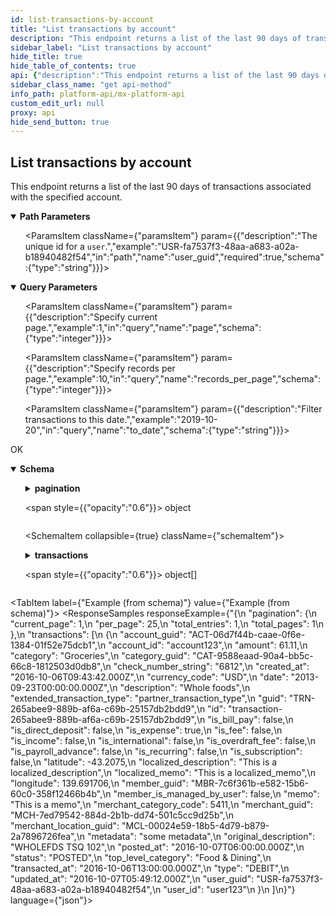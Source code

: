 ```yaml
---
id: list-transactions-by-account
title: "List transactions by account"
description: "This endpoint returns a list of the last 90 days of transactions associated with the specified account."
sidebar_label: "List transactions by account"
hide_title: true
hide_table_of_contents: true
api: {"description":"This endpoint returns a list of the last 90 days of transactions associated with the specified account.","operationId":"listTransactionsByAccount","parameters":[{"description":"The unique id for an `account`.","example":"ACT-06d7f44b-caae-0f6e-1384-01f52e75dcb1","in":"path","name":"account_guid","required":true,"schema":{"type":"string"}},{"description":"Filter transactions from this date.","example":"2015-09-20","in":"query","name":"from_date","schema":{"type":"string"}},{"description":"Specify current page.","example":1,"in":"query","name":"page","schema":{"type":"integer"}},{"description":"Specify records per page.","example":10,"in":"query","name":"records_per_page","schema":{"type":"integer"}},{"description":"Filter transactions to this date.","example":"2019-10-20","in":"query","name":"to_date","schema":{"type":"string"}},{"description":"The unique id for a `user`.","example":"USR-fa7537f3-48aa-a683-a02a-b18940482f54","in":"path","name":"user_guid","required":true,"schema":{"type":"string"}}],"responses":{"200":{"content":{"application/vnd.mx.api.v1+json":{"schema":{"properties":{"pagination":{"properties":{"current_page":{"example":1,"type":"integer"},"per_page":{"example":25,"type":"integer"},"total_entries":{"example":1,"type":"integer"},"total_pages":{"example":1,"type":"integer"}},"type":"object","title":"PaginationResponse"},"transactions":{"items":{"properties":{"account_guid":{"example":"ACT-06d7f44b-caae-0f6e-1384-01f52e75dcb1","nullable":true,"type":"string"},"account_id":{"example":"account123","nullable":true,"type":"string"},"amount":{"example":61.11,"nullable":true,"type":"number"},"category":{"example":"Groceries","nullable":true,"type":"string"},"category_guid":{"example":"CAT-9588eaad-90a4-bb5c-66c8-1812503d0db8","nullable":true,"type":"string"},"check_number_string":{"example":"6812","nullable":true,"type":"string"},"created_at":{"example":"2016-10-06T09:43:42.000Z","nullable":true,"type":"string"},"currency_code":{"example":"USD","nullable":true,"type":"string"},"date":{"example":"2013-09-23T00:00:00.000Z","nullable":true,"type":"string"},"description":{"example":"Whole foods","nullable":true,"type":"string"},"extended_transaction_type":{"example":"partner_transaction_type","nullable":true,"type":"string"},"guid":{"example":"TRN-265abee9-889b-af6a-c69b-25157db2bdd9","nullable":true,"type":"string"},"id":{"example":"transaction-265abee9-889b-af6a-c69b-25157db2bdd9","nullable":true,"type":"string"},"is_bill_pay":{"example":false,"nullable":true,"type":"boolean"},"is_direct_deposit":{"example":false,"nullable":true,"type":"boolean"},"is_expense":{"example":true,"nullable":true,"type":"boolean"},"is_fee":{"example":false,"nullable":true,"type":"boolean"},"is_income":{"example":false,"nullable":true,"type":"boolean"},"is_international":{"example":false,"nullable":true,"type":"boolean"},"is_overdraft_fee":{"example":false,"nullable":true,"type":"boolean"},"is_payroll_advance":{"example":false,"nullable":true,"type":"boolean"},"is_recurring":{"example":false,"nullable":true,"type":"boolean"},"is_subscription":{"example":false,"nullable":true,"type":"boolean"},"latitude":{"example":-43.2075,"nullable":true,"type":"number"},"localized_description":{"example":"This is a localized_description","nullable":true,"type":"string"},"localized_memo":{"example":"This is a localized_memo","nullable":true,"type":"string"},"longitude":{"example":139.691706,"nullable":true,"type":"number"},"member_guid":{"example":"MBR-7c6f361b-e582-15b6-60c0-358f12466b4b","nullable":true,"type":"string"},"member_is_managed_by_user":{"example":false,"nullable":true,"type":"boolean"},"memo":{"example":"This is a memo","nullable":true,"type":"string"},"merchant_category_code":{"example":5411,"nullable":true,"type":"integer"},"merchant_guid":{"example":"MCH-7ed79542-884d-2b1b-dd74-501c5cc9d25b","nullable":true,"type":"string"},"merchant_location_guid":{"example":"MCL-00024e59-18b5-4d79-b879-2a7896726fea","nullable":true,"type":"string"},"metadata":{"example":"some metadata","nullable":true,"type":"string"},"original_description":{"example":"WHOLEFDS TSQ 102","nullable":true,"type":"string"},"posted_at":{"example":"2016-10-07T06:00:00.000Z","nullable":true,"type":"string"},"status":{"example":"POSTED","nullable":true,"type":"string"},"top_level_category":{"example":"Food & Dining","nullable":true,"type":"string"},"transacted_at":{"example":"2016-10-06T13:00:00.000Z","nullable":true,"type":"string"},"type":{"example":"DEBIT","nullable":true,"type":"string"},"updated_at":{"example":"2016-10-07T05:49:12.000Z","nullable":true,"type":"string"},"user_guid":{"example":"USR-fa7537f3-48aa-a683-a02a-b18940482f54","nullable":true,"type":"string"},"user_id":{"example":"user123","nullable":true,"type":"string"}},"type":"object","title":"TransactionResponse"},"type":"array"}},"type":"object","title":"TransactionsResponseBody"}}},"description":"OK"}},"tags":["users"],"method":"get","path":"/users/{user_guid}/accounts/{account_guid}/transactions","servers":[{"url":"https://int-api.mx.com"},{"url":"https://api.mx.com"}],"security":[{"basicAuth":[]}],"securitySchemes":{"basicAuth":{"scheme":"basic","type":"http"}},"info":{"contact":{"name":"MX Platform API","url":"https://www.mx.com/products/platform-api"},"description":"The MX Platform API is a powerful, fully-featured API designed to make aggregating and enhancing financial data easy and reliable. It can seamlessly connect your app or website to tens of thousands of financial institutions.","title":"MX Platform API","version":"0.1.0"},"postman":{"name":"List transactions by account","description":{"content":"This endpoint returns a list of the last 90 days of transactions associated with the specified account.","type":"text/plain"},"url":{"path":["users",":user_guid","accounts",":account_guid","transactions"],"host":["{{baseUrl}}"],"query":[{"disabled":false,"description":{"content":"Filter transactions from this date.","type":"text/plain"},"key":"from_date","value":""},{"disabled":false,"description":{"content":"Specify current page.","type":"text/plain"},"key":"page","value":""},{"disabled":false,"description":{"content":"Specify records per page.","type":"text/plain"},"key":"records_per_page","value":""},{"disabled":false,"description":{"content":"Filter transactions to this date.","type":"text/plain"},"key":"to_date","value":""}],"variable":[{"disabled":false,"description":{"content":"(Required) The unique id for an `account`.","type":"text/plain"},"type":"any","value":"","key":"account_guid"},{"disabled":false,"description":{"content":"(Required) The unique id for a `user`.","type":"text/plain"},"type":"any","value":"","key":"user_guid"}]},"header":[{"key":"Accept","value":"application/vnd.mx.api.v1+json"}],"method":"GET"}}
sidebar_class_name: "get api-method"
info_path: platform-api/mx-platform-api
custom_edit_url: null
proxy: api
hide_send_button: true
---
```



## List transactions by account



This endpoint returns a list of the last 90 days of transactions associated with the specified account.


<details style={{"marginBottom":"1rem"}} data-collapsed={false} open={true}>
<summary style={{}}>
<strong>Path Parameters</strong>
</summary>

<div>
<ul>
<ParamsItem className={"paramsItem"} param={{"description":"The unique id for an `account`.","example":"ACT-06d7f44b-caae-0f6e-1384-01f52e75dcb1","in":"path","name":"account_guid","required":true,"schema":{"type":"string"}}}></ParamsItem>

<ParamsItem className={"paramsItem"} param={{"description":"The unique id for a `user`.","example":"USR-fa7537f3-48aa-a683-a02a-b18940482f54","in":"path","name":"user_guid","required":true,"schema":{"type":"string"}}}></ParamsItem>
</ul>
</div>
</details>

<details style={{"marginBottom":"1rem"}} data-collapsed={false} open={true}>
<summary style={{}}>
<strong>Query Parameters</strong>
</summary>

<div>
<ul>
<ParamsItem className={"paramsItem"} param={{"description":"Filter transactions from this date.","example":"2015-09-20","in":"query","name":"from_date","schema":{"type":"string"}}}></ParamsItem>

<ParamsItem className={"paramsItem"} param={{"description":"Specify current page.","example":1,"in":"query","name":"page","schema":{"type":"integer"}}}></ParamsItem>

<ParamsItem className={"paramsItem"} param={{"description":"Specify records per page.","example":10,"in":"query","name":"records_per_page","schema":{"type":"integer"}}}></ParamsItem>

<ParamsItem className={"paramsItem"} param={{"description":"Filter transactions to this date.","example":"2019-10-20","in":"query","name":"to_date","schema":{"type":"string"}}}></ParamsItem>
</ul>
</div>
</details>

<div>
<ApiTabs>
<TabItem label={"200"} value={"200"}>
<div>

OK

</div>

<div>
<MimeTabs schemaType={"response"}>
<TabItem label={"application/vnd.mx.api.v1+json"} value={"application/vnd.mx.api.v1+json"}>
<SchemaTabs>
<TabItem label={"Schema"} value={"Schema"}>
<details style={{}} data-collapsed={false} open={true}>
<summary style={{"textAlign":"left"}}>
<strong>Schema</strong>
</summary>

<div style={{"textAlign":"left","marginLeft":"1rem"}}></div>

<ul style={{"marginLeft":"1rem"}}>
<SchemaItem collapsible={true} className={"schemaItem"}>
<details style={{}}>
<summary style={{}}>
<strong>pagination</strong>

<span style={{"opacity":"0.6"}}> object</span>
</summary>

<div style={{"marginLeft":"1rem"}}>
<SchemaItem collapsible={false} name={"current_page"} required={false} schemaName={"integer"} qualifierMessage={undefined} schema={{"example":1,"type":"integer"}}></SchemaItem>

<SchemaItem collapsible={false} name={"per_page"} required={false} schemaName={"integer"} qualifierMessage={undefined} schema={{"example":25,"type":"integer"}}></SchemaItem>

<SchemaItem collapsible={false} name={"total_entries"} required={false} schemaName={"integer"} qualifierMessage={undefined} schema={{"example":1,"type":"integer"}}></SchemaItem>

<SchemaItem collapsible={false} name={"total_pages"} required={false} schemaName={"integer"} qualifierMessage={undefined} schema={{"example":1,"type":"integer"}}></SchemaItem>
</div>
</details>
</SchemaItem>

<SchemaItem collapsible={true} className={"schemaItem"}>
<details style={{}}>
<summary style={{}}>
<strong>transactions</strong>

<span style={{"opacity":"0.6"}}> object[]</span>
</summary>

<div style={{"marginLeft":"1rem"}}>
<li>
<div style={{"fontSize":"var(--ifm-code-font-size)","opacity":"0.6","marginLeft":"-.5rem","paddingBottom":".5rem"}}>Array [</div>
</li>

<SchemaItem collapsible={false} name={"account_guid"} required={false} schemaName={"string"} qualifierMessage={undefined} schema={{"example":"ACT-06d7f44b-caae-0f6e-1384-01f52e75dcb1","nullable":true,"type":"string"}}></SchemaItem>

<SchemaItem collapsible={false} name={"account_id"} required={false} schemaName={"string"} qualifierMessage={undefined} schema={{"example":"account123","nullable":true,"type":"string"}}></SchemaItem>

<SchemaItem collapsible={false} name={"amount"} required={false} schemaName={"number"} qualifierMessage={undefined} schema={{"example":61.11,"nullable":true,"type":"number"}}></SchemaItem>

<SchemaItem collapsible={false} name={"category"} required={false} schemaName={"string"} qualifierMessage={undefined} schema={{"example":"Groceries","nullable":true,"type":"string"}}></SchemaItem>

<SchemaItem collapsible={false} name={"category_guid"} required={false} schemaName={"string"} qualifierMessage={undefined} schema={{"example":"CAT-9588eaad-90a4-bb5c-66c8-1812503d0db8","nullable":true,"type":"string"}}></SchemaItem>

<SchemaItem collapsible={false} name={"check_number_string"} required={false} schemaName={"string"} qualifierMessage={undefined} schema={{"example":"6812","nullable":true,"type":"string"}}></SchemaItem>

<SchemaItem collapsible={false} name={"created_at"} required={false} schemaName={"string"} qualifierMessage={undefined} schema={{"example":"2016-10-06T09:43:42.000Z","nullable":true,"type":"string"}}></SchemaItem>

<SchemaItem collapsible={false} name={"currency_code"} required={false} schemaName={"string"} qualifierMessage={undefined} schema={{"example":"USD","nullable":true,"type":"string"}}></SchemaItem>

<SchemaItem collapsible={false} name={"date"} required={false} schemaName={"string"} qualifierMessage={undefined} schema={{"example":"2013-09-23T00:00:00.000Z","nullable":true,"type":"string"}}></SchemaItem>

<SchemaItem collapsible={false} name={"description"} required={false} schemaName={"string"} qualifierMessage={undefined} schema={{"example":"Whole foods","nullable":true,"type":"string"}}></SchemaItem>

<SchemaItem collapsible={false} name={"extended_transaction_type"} required={false} schemaName={"string"} qualifierMessage={undefined} schema={{"example":"partner_transaction_type","nullable":true,"type":"string"}}></SchemaItem>

<SchemaItem collapsible={false} name={"guid"} required={false} schemaName={"string"} qualifierMessage={undefined} schema={{"example":"TRN-265abee9-889b-af6a-c69b-25157db2bdd9","nullable":true,"type":"string"}}></SchemaItem>

<SchemaItem collapsible={false} name={"id"} required={false} schemaName={"string"} qualifierMessage={undefined} schema={{"example":"transaction-265abee9-889b-af6a-c69b-25157db2bdd9","nullable":true,"type":"string"}}></SchemaItem>

<SchemaItem collapsible={false} name={"is_bill_pay"} required={false} schemaName={"boolean"} qualifierMessage={undefined} schema={{"example":false,"nullable":true,"type":"boolean"}}></SchemaItem>

<SchemaItem collapsible={false} name={"is_direct_deposit"} required={false} schemaName={"boolean"} qualifierMessage={undefined} schema={{"example":false,"nullable":true,"type":"boolean"}}></SchemaItem>

<SchemaItem collapsible={false} name={"is_expense"} required={false} schemaName={"boolean"} qualifierMessage={undefined} schema={{"example":true,"nullable":true,"type":"boolean"}}></SchemaItem>

<SchemaItem collapsible={false} name={"is_fee"} required={false} schemaName={"boolean"} qualifierMessage={undefined} schema={{"example":false,"nullable":true,"type":"boolean"}}></SchemaItem>

<SchemaItem collapsible={false} name={"is_income"} required={false} schemaName={"boolean"} qualifierMessage={undefined} schema={{"example":false,"nullable":true,"type":"boolean"}}></SchemaItem>

<SchemaItem collapsible={false} name={"is_international"} required={false} schemaName={"boolean"} qualifierMessage={undefined} schema={{"example":false,"nullable":true,"type":"boolean"}}></SchemaItem>

<SchemaItem collapsible={false} name={"is_overdraft_fee"} required={false} schemaName={"boolean"} qualifierMessage={undefined} schema={{"example":false,"nullable":true,"type":"boolean"}}></SchemaItem>

<SchemaItem collapsible={false} name={"is_payroll_advance"} required={false} schemaName={"boolean"} qualifierMessage={undefined} schema={{"example":false,"nullable":true,"type":"boolean"}}></SchemaItem>

<SchemaItem collapsible={false} name={"is_recurring"} required={false} schemaName={"boolean"} qualifierMessage={undefined} schema={{"example":false,"nullable":true,"type":"boolean"}}></SchemaItem>

<SchemaItem collapsible={false} name={"is_subscription"} required={false} schemaName={"boolean"} qualifierMessage={undefined} schema={{"example":false,"nullable":true,"type":"boolean"}}></SchemaItem>

<SchemaItem collapsible={false} name={"latitude"} required={false} schemaName={"number"} qualifierMessage={undefined} schema={{"example":-43.2075,"nullable":true,"type":"number"}}></SchemaItem>

<SchemaItem collapsible={false} name={"localized_description"} required={false} schemaName={"string"} qualifierMessage={undefined} schema={{"example":"This is a localized_description","nullable":true,"type":"string"}}></SchemaItem>

<SchemaItem collapsible={false} name={"localized_memo"} required={false} schemaName={"string"} qualifierMessage={undefined} schema={{"example":"This is a localized_memo","nullable":true,"type":"string"}}></SchemaItem>

<SchemaItem collapsible={false} name={"longitude"} required={false} schemaName={"number"} qualifierMessage={undefined} schema={{"example":139.691706,"nullable":true,"type":"number"}}></SchemaItem>

<SchemaItem collapsible={false} name={"member_guid"} required={false} schemaName={"string"} qualifierMessage={undefined} schema={{"example":"MBR-7c6f361b-e582-15b6-60c0-358f12466b4b","nullable":true,"type":"string"}}></SchemaItem>

<SchemaItem collapsible={false} name={"member_is_managed_by_user"} required={false} schemaName={"boolean"} qualifierMessage={undefined} schema={{"example":false,"nullable":true,"type":"boolean"}}></SchemaItem>

<SchemaItem collapsible={false} name={"memo"} required={false} schemaName={"string"} qualifierMessage={undefined} schema={{"example":"This is a memo","nullable":true,"type":"string"}}></SchemaItem>

<SchemaItem collapsible={false} name={"merchant_category_code"} required={false} schemaName={"integer"} qualifierMessage={undefined} schema={{"example":5411,"nullable":true,"type":"integer"}}></SchemaItem>

<SchemaItem collapsible={false} name={"merchant_guid"} required={false} schemaName={"string"} qualifierMessage={undefined} schema={{"example":"MCH-7ed79542-884d-2b1b-dd74-501c5cc9d25b","nullable":true,"type":"string"}}></SchemaItem>

<SchemaItem collapsible={false} name={"merchant_location_guid"} required={false} schemaName={"string"} qualifierMessage={undefined} schema={{"example":"MCL-00024e59-18b5-4d79-b879-2a7896726fea","nullable":true,"type":"string"}}></SchemaItem>

<SchemaItem collapsible={false} name={"metadata"} required={false} schemaName={"string"} qualifierMessage={undefined} schema={{"example":"some metadata","nullable":true,"type":"string"}}></SchemaItem>

<SchemaItem collapsible={false} name={"original_description"} required={false} schemaName={"string"} qualifierMessage={undefined} schema={{"example":"WHOLEFDS TSQ 102","nullable":true,"type":"string"}}></SchemaItem>

<SchemaItem collapsible={false} name={"posted_at"} required={false} schemaName={"string"} qualifierMessage={undefined} schema={{"example":"2016-10-07T06:00:00.000Z","nullable":true,"type":"string"}}></SchemaItem>

<SchemaItem collapsible={false} name={"status"} required={false} schemaName={"string"} qualifierMessage={undefined} schema={{"example":"POSTED","nullable":true,"type":"string"}}></SchemaItem>

<SchemaItem collapsible={false} name={"top_level_category"} required={false} schemaName={"string"} qualifierMessage={undefined} schema={{"example":"Food & Dining","nullable":true,"type":"string"}}></SchemaItem>

<SchemaItem collapsible={false} name={"transacted_at"} required={false} schemaName={"string"} qualifierMessage={undefined} schema={{"example":"2016-10-06T13:00:00.000Z","nullable":true,"type":"string"}}></SchemaItem>

<SchemaItem collapsible={false} name={"type"} required={false} schemaName={"string"} qualifierMessage={undefined} schema={{"example":"DEBIT","nullable":true,"type":"string"}}></SchemaItem>

<SchemaItem collapsible={false} name={"updated_at"} required={false} schemaName={"string"} qualifierMessage={undefined} schema={{"example":"2016-10-07T05:49:12.000Z","nullable":true,"type":"string"}}></SchemaItem>

<SchemaItem collapsible={false} name={"user_guid"} required={false} schemaName={"string"} qualifierMessage={undefined} schema={{"example":"USR-fa7537f3-48aa-a683-a02a-b18940482f54","nullable":true,"type":"string"}}></SchemaItem>

<SchemaItem collapsible={false} name={"user_id"} required={false} schemaName={"string"} qualifierMessage={undefined} schema={{"example":"user123","nullable":true,"type":"string"}}></SchemaItem>

<li>
<div style={{"fontSize":"var(--ifm-code-font-size)","opacity":"0.6","marginLeft":"-.5rem"}}>]</div>
</li>
</div>
</details>
</SchemaItem>
</ul>
</details>
</TabItem>

<TabItem label={"Example (from schema)"} value={"Example (from schema)"}>
<ResponseSamples responseExample={"{\n  \"pagination\": {\n    \"current_page\": 1,\n    \"per_page\": 25,\n    \"total_entries\": 1,\n    \"total_pages\": 1\n  },\n  \"transactions\": [\n    {\n      \"account_guid\": \"ACT-06d7f44b-caae-0f6e-1384-01f52e75dcb1\",\n      \"account_id\": \"account123\",\n      \"amount\": 61.11,\n      \"category\": \"Groceries\",\n      \"category_guid\": \"CAT-9588eaad-90a4-bb5c-66c8-1812503d0db8\",\n      \"check_number_string\": \"6812\",\n      \"created_at\": \"2016-10-06T09:43:42.000Z\",\n      \"currency_code\": \"USD\",\n      \"date\": \"2013-09-23T00:00:00.000Z\",\n      \"description\": \"Whole foods\",\n      \"extended_transaction_type\": \"partner_transaction_type\",\n      \"guid\": \"TRN-265abee9-889b-af6a-c69b-25157db2bdd9\",\n      \"id\": \"transaction-265abee9-889b-af6a-c69b-25157db2bdd9\",\n      \"is_bill_pay\": false,\n      \"is_direct_deposit\": false,\n      \"is_expense\": true,\n      \"is_fee\": false,\n      \"is_income\": false,\n      \"is_international\": false,\n      \"is_overdraft_fee\": false,\n      \"is_payroll_advance\": false,\n      \"is_recurring\": false,\n      \"is_subscription\": false,\n      \"latitude\": -43.2075,\n      \"localized_description\": \"This is a localized_description\",\n      \"localized_memo\": \"This is a localized_memo\",\n      \"longitude\": 139.691706,\n      \"member_guid\": \"MBR-7c6f361b-e582-15b6-60c0-358f12466b4b\",\n      \"member_is_managed_by_user\": false,\n      \"memo\": \"This is a memo\",\n      \"merchant_category_code\": 5411,\n      \"merchant_guid\": \"MCH-7ed79542-884d-2b1b-dd74-501c5cc9d25b\",\n      \"merchant_location_guid\": \"MCL-00024e59-18b5-4d79-b879-2a7896726fea\",\n      \"metadata\": \"some metadata\",\n      \"original_description\": \"WHOLEFDS TSQ 102\",\n      \"posted_at\": \"2016-10-07T06:00:00.000Z\",\n      \"status\": \"POSTED\",\n      \"top_level_category\": \"Food & Dining\",\n      \"transacted_at\": \"2016-10-06T13:00:00.000Z\",\n      \"type\": \"DEBIT\",\n      \"updated_at\": \"2016-10-07T05:49:12.000Z\",\n      \"user_guid\": \"USR-fa7537f3-48aa-a683-a02a-b18940482f54\",\n      \"user_id\": \"user123\"\n    }\n  ]\n}"} language={"json"}></ResponseSamples>
</TabItem>
</SchemaTabs>
</TabItem>
</MimeTabs>
</div>
</TabItem>
</ApiTabs>
</div>

      